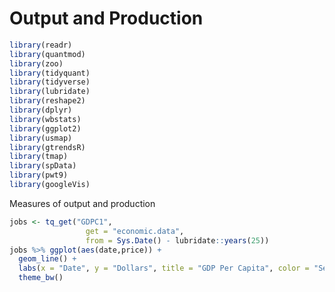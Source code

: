 # Output and Production {#production}

```r
library(readr)
library(quantmod)
library(zoo)
library(tidyquant)
library(tidyverse)
library(lubridate)
library(reshape2)
library(dplyr)
library(wbstats)
library(ggplot2)
library(usmap)
library(gtrendsR)
library(tmap)
library(spData)
library(pwt9)
library(googleVis)


```

Measures of output and production

```r
jobs <- tq_get("GDPC1", 
                 get = "economic.data",
                 from = Sys.Date() - lubridate::years(25))
jobs %>% ggplot(aes(date,price)) + 
  geom_line() + 
  labs(x = "Date", y = "Dollars", title = "GDP Per Capita", color = "Series") + 
  theme_bw()
```